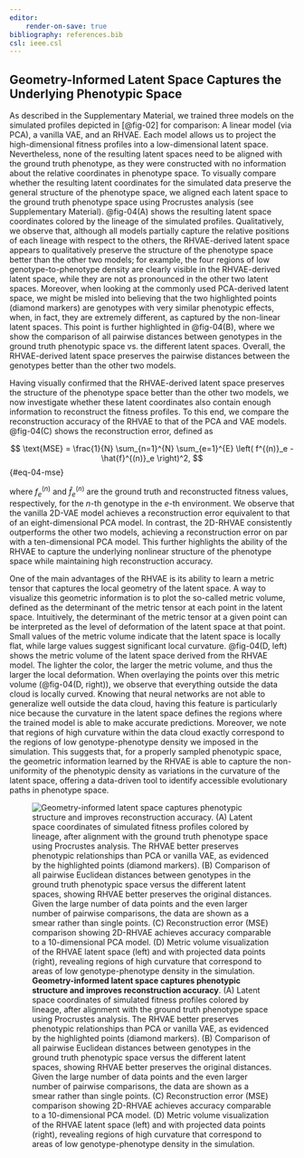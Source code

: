 ```yaml
---
editor:
    render-on-save: true
bibliography: references.bib
csl: ieee.csl
---
```


## Geometry-Informed Latent Space Captures the Underlying Phenotypic Space

As described in the Supplementary Material, we trained three models on the
simulated profiles depicted in [@fig-02] for comparison: A linear model (via
PCA), a vanilla VAE, and an RHVAE. Each model allows us to project the
high-dimensional fitness profiles into a low-dimensional latent space.
Nevertheless, none of the resulting latent spaces need to be aligned with the
ground truth phenotype, as they were constructed with no information about the
relative coordinates in phenotype space. To visually compare whether the
resulting latent coordinates for the simulated data preserve the general
structure of the phenotype space, we aligned each latent space to the ground
truth phenotype space using Procrustes analysis (see Supplementary Material).
@fig-04(A) shows the resulting latent space coordinates colored by the lineage
of the simulated profiles. Qualitatively, we observe that, although all models
partially capture the relative positions of each lineage with respect to the
others, the RHVAE-derived latent space appears to qualitatively preserve the
structure of the phenotype space better than the other two models; for example,
the four regions of low genotype-to-phenotype density are clearly visible in the
RHVAE-derived latent space, while they are not as pronounced in the other two
latent spaces. Moreover, when looking at the commonly used PCA-derived latent
space, we might be misled into believing that the two highlighted points
(diamond markers) are genotypes with very similar phenotypic effects, when, in
fact, they are extremely different, as captured by the non-linear latent spaces.
This point is further highlighted in @fig-04(B), where we show the comparison of
all pairwise distances between genotypes in the ground truth phenotypic space
vs. the different latent spaces. Overall, the RHVAE-derived latent space
preserves the pairwise distances between the genotypes better than the other two
models.

Having visually confirmed that the RHVAE-derived latent space preserves the
structure of the phenotype space better than the other two models, we now
investigate whether these latent coordinates also contain enough information to
reconstruct the fitness profiles. To this end, we compare the reconstruction
accuracy of the RHVAE to that of the PCA and VAE models. @fig-04(C) shows the
reconstruction error, defined as

$$
\text{MSE} = 
\frac{1}{N} 
\sum_{n=1}^{N} 
\sum_{e=1}^{E} 
\left( f^{(n)}_e - \hat{f}^{(n)}_e \right)^2,
$${#eq-04-mse}

where $f^{(n)}_e$ and $\hat{f}^{(n)}_e$ are the ground truth and reconstructed
fitness values, respectively, for the $n$-th genotype in the $e$-th environment.
We observe that the vanilla 2D-VAE model achieves a reconstruction error
equivalent to that of an eight-dimensional PCA model. In contrast, the 2D-RHVAE
consistently outperforms the other two models, achieving a reconstruction error
on par with a ten-dimensional PCA model. This further highlights the ability of
the RHVAE to capture the underlying nonlinear structure of the phenotype space
while maintaining high reconstruction accuracy.

One of the main advantages of the RHVAE is its ability to learn a metric tensor
that captures the local geometry of the latent space. A way to visualize this
geometric information is to plot the so-called metric volume, defined as the
determinant of the metric tensor at each point in the latent space. Intuitively,
the determinant of the metric tensor at a given point can be interpreted as the
level of deformation of the latent space at that point. Small values of the
metric volume indicate that the latent space is locally flat, while large values
suggest significant local curvature. @fig-04(D, left) shows the metric volume of
the latent space derived from the RHVAE model. The lighter the color, the larger
the metric volume, and thus the larger the local deformation. When overlaying
the points over this metric volume (@fig-04(D, right)), we observe that
everything outside the data cloud is locally curved. Knowing that neural
networks are not able to generalize well outside the data cloud, having this
feature is particularly nice because the curvature in the latent space defines
the regions where the trained model is able to make accurate predictions.
Moreover, we note that regions of high curvature within the data cloud exactly
correspond to the regions of low genotype-phenotype density we imposed in the
simulation. This suggests that, for a properly sampled phenotypic space, the
geometric information learned by the RHVAE is able to capture the non-uniformity
of the phenotypic density as variations in the curvature of the latent space,
offering a data-driven tool to identify accessible evolutionary paths in
phenotype space.

![**Geometry-informed latent space captures phenotypic structure and improves
reconstruction accuracy**. (A) Latent space coordinates of simulated fitness
profiles colored by lineage, after alignment with the ground truth phenotype
space using Procrustes analysis. The RHVAE better preserves phenotypic
relationships than PCA or vanilla VAE, as evidenced by the highlighted points
(diamond markers). (B) Comparison of all pairwise Euclidean distances between
genotypes in the ground truth phenotypic space versus the different latent
spaces, showing RHVAE better preserves the original distances. Given the large
number of data points and the even larger number of pairwise comparisons, the
data are shown as a smear rather than single points. (C) Reconstruction error
(MSE) comparison showing 2D-RHVAE achieves accuracy comparable to a
10-dimensional PCA model. (D) Metric volume visualization of the RHVAE latent
space (left) and with projected data points (right), revealing regions of high
curvature that correspond to areas of low genotype-phenotype density in the
simulation.](./fig/main/fig04_v04){#fig-04}